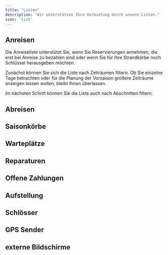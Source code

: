 ```yaml
---
title: "Listen"
description: "Wir unterstützen Ihre Vermietung durch unsere Listen."
icon: 'list'
---
```

## Anreisen
Die Anreiseliste unterstützt Sie, wenn Sie Reservierungen annehmen, die erst bei Anreise zu bezahlen sind oder wenn Sie für Ihre Strandkörbe noch Schlüssel herausgeben möchten.

Zunächst können Sie sich die Liste nach Zeiträumen filtern. Ob Sie einzelne Tage betrachten oder für die Planung der Vorsaison größere Zeiträume anzeigen lassen wollen, bleibt Ihnen überlassen.

Im nächsten Schritt können Sie die Liste auch nach Abschnitten filtern.

## Abreisen

## Saisonkörbe

## Warteplätze

## Reparaturen

## Offene Zahlungen

## Aufstellung

## Schlösser

## GPS Sender

## externe Bildschirme

